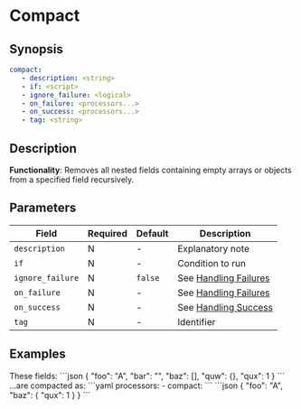 # Compact

## Synopsis

```yaml
compact:
   - description: <string>
   - if: <script>
   - ignore_failure: <logical>
   - on_failure: <processors...>
   - on_success: <processors...>
   - tag: <string>
```

## Description

**Functionality**: Removes all nested fields containing empty arrays or objects from a specified field recursively.

## Parameters

|Field|Required|Default|Description|
|---|---|---|---|
|`description`|N|-|Explanatory note|
|`if`|N|-|Condition to run|
|`ignore_failure`|N|`false`|See [Handling Failures](../handling-failures.mdx)|
|`on_failure`|N|-|See [Handling Failures](../handling-failures.mdx)|
|`on_success`|N|-|See [Handling Success](../handling-success.mdx)|
|`tag`|N|-|Identifier|

## Examples

<ExampleGrid>
   <CommentCol>
      These fields:
   </CommentCol>
   <CodeCol>
   ```json
   {
      "foo": "A",
      "bar": "",
      "baz": [],
         "quw": {},
         "qux": 1
   }
   ```
   </CodeCol>
   <CommentCol>
      ...are compacted as:
   </CommentCol>
   <CodeCol>
   ```yaml
   processors:
      - compact:
   ```
   ```json
   {
      "foo": "A",
      "baz": {
         "qux": 1
      }
   }
   ```
   </CodeCol>
</ExampleGrid>
